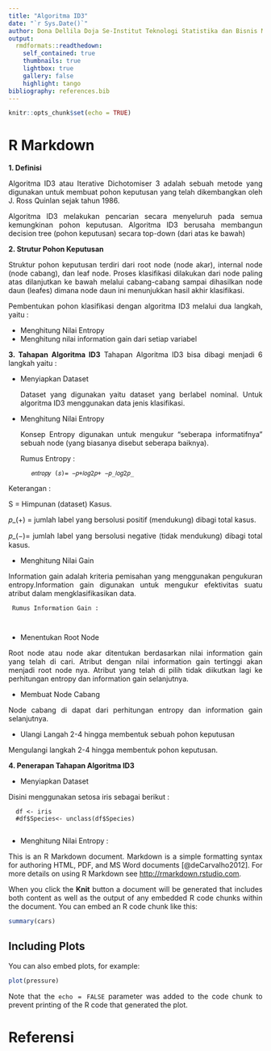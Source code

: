 ```yaml
---
title: "Algoritma ID3"
date: "`r Sys.Date()`"
author: Dona Dellila Doja Se-Institut Teknologi Statistika dan Bisnis Muhammadiyah
output:
  rmdformats::readthedown:
    self_contained: true
    thumbnails: true
    lightbox: true
    gallery: false
    highlight: tango
bibliography: references.bib
---
```


```{=html}
<style>
body{
text-align: justify}
</style>
```
```r
knitr::opts_chunk$set(echo = TRUE)
```

# R Markdown 

**1. Definisi**

Algoritma ID3 atau Iterative Dichotomiser 3 adalah sebuah metode yang digunakan untuk membuat pohon keputusan yang telah dikembangkan oleh J. Ross Quinlan sejak tahun 1986.

Algoritma ID3 melakukan pencarian secara menyeluruh pada semua kemungkinan pohon keputusan. Algoritma ID3 berusaha membangun decision tree (pohon keputusan) secara top-down (dari atas ke bawah)

**2. Strutur Pohon Keputusan**

Struktur pohon keputusan terdiri dari root node (node akar), internal node (node cabang), dan leaf node. Proses klasifikasi dilakukan dari node paling atas dilanjutkan ke bawah melalui cabang-cabang sampai dihasilkan node daun (leafes) dimana node daun ini menunjukkan hasil akhir klasifikasi.

Pembentukan pohon klasifikasi dengan algoritma ID3 melalui dua langkah, yaitu :

  - Menghitung Nilai Entropy
  - Menghitung nilai information gain dari setiap variabel
     
**3. Tahapan Algoritma ID3**
Tahapan Algoritma ID3 bisa dibagi menjadi 6 langkah yaitu :

  - Menyiapkan Dataset
     
     Dataset yang digunakan yaitu dataset yang berlabel nominal.
     Untuk algoritma ID3 menggunakan data jenis klasifikasi.   
     
     
  - Menghitung Nilai Entropy
     
     Konsep Entropy digunakan untuk mengukur “seberapa
     informatifnya” sebuah node (yang biasanya disebut seberapa
     baiknya).
     
     Rumus Entropy :
     
           𝑒𝑛𝑡𝑟𝑜𝑝𝑦 (𝑠)= −𝑝+𝑙𝑜𝑔2𝑝+ −𝑝_𝑙𝑜𝑔2𝑝_
     
   Keterangan :
     
   S = Himpunan (dataset) Kasus.
  
  𝑝_(+) = jumlah label yang bersolusi positif (mendukung)
  dibagi total kasus. 
  
  𝑝_(−)= jumlah label yang bersolusi negative (tidak mendukung)
  dibagi total kasus.


  - Menghitung Nilai Gain
     
  Information gain adalah kriteria pemisahan yang menggunakan
  pengukuran entropy.Information gain digunakan untuk mengukur
  efektivitas suatu atribut dalam mengklasifikasikan data.
     
     Rumus Information Gain :
     
     

  - Menentukan Root Node
  
  Root node atau node akar ditentukan berdasarkan nilai information
  gain yang telah di cari. Atribut dengan nilai information gain
  tertinggi akan menjadi root node nya. Atribut yang telah di pilih
  tidak diikutkan lagi ke perhitungan entropy dan information gain
  selanjutnya. 


  - Membuat Node Cabang
  
  Node cabang di dapat dari perhitungan entropy dan information
  gain selanjutnya.


  - Ulangi Langah 2-4 hingga membentuk sebuah pohon keputusan
  
  Mengulangi langkah 2-4 hingga membentuk pohon keputusan.

**4.  Penerapan Tahapan Algoritma ID3**

  - Menyiapkan Dataset
  
  Disini menggunakan setosa iris sebagai berikut :
  
      df <- iris
      #df$Species<- unclass(df$Species)
      
  - Menghitung Nilai Entropy :
    
    


This is an R Markdown document. Markdown is a simple formatting syntax for authoring HTML, PDF, and MS Word documents [@deCarvalho2012]. For more details on using R Markdown see <http://rmarkdown.rstudio.com>.

When you click the **Knit** button a document will be generated that includes both content as well as the output of any embedded R code chunks within the document. You can embed an R code chunk like this:

```r
summary(cars)
```

## Including Plots

You can also embed plots, for example:

```r
plot(pressure)
```

Note that the `echo = FALSE` parameter was added to the code chunk to prevent printing of the R code that generated the plot.

# Referensi